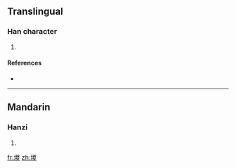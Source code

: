 ==Translingual==

===Han character===
{{Han char|rn=32|rad=土|as=09|sn=12|four=|canj=土山金水 (GUCE)}}

# {{defn|Han|sort=土09}}

====References====
* {{Han ref|kx=0233.280|dkj=05267|dj=0471.050|hdz=10465.080|uh=582B|ud=22571}}

----

==Mandarin==

===Hanzi===
{{cmn-hanzi|pin=[[zōng]] ([[zong1]])|wg=tsung<sup>1</sup>}}

# {{defn|Mandarin}}

[[fr:堫]]
[[zh:堫]]